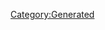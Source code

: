 {{Database/Costume/CostumeInfo
 |ID=160
 |DivaId=8
 |PrismCostumeId=20
 |Enabled=2
 |SkillId=22
 |EODICFLJAKO=False
 |AGBPBDODKBK=1
 |HMCOGDICFNB=1
 |LevelMax=0
 |HGBJODBCJDA=0
 |EGLDFPILJLG=0
 |GLEEPAFMPLO=False
 |IIELLEPEEFH=5240
}}
[[Category:Generated]]

